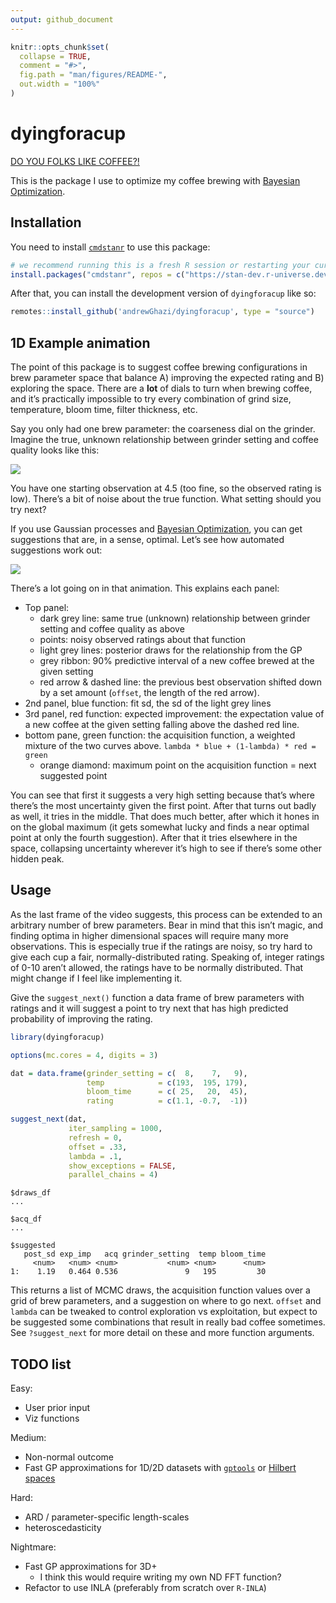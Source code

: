 ```yaml
---
output: github_document
---
```


<!-- README.md is generated from README.Rmd. Please edit that file -->

```r
knitr::opts_chunk$set(
  collapse = TRUE,
  comment = "#>",
  fig.path = "man/figures/README-",
  out.width = "100%"
)
```

# dyingforacup

[DO YOU FOLKS LIKE COFFEE?!](https://www.youtube.com/watch?v=RJC9DXQAd7U)

<!-- badges: start -->
<!-- badges: end -->

This is the package I use to optimize my coffee brewing with [Bayesian Optimization](https://www.youtube.com/watch?v=wZODGJzKmD0).

## Installation

You need to install [`cmdstanr`](https://mc-stan.org/cmdstanr/index.html) to use this package:

```r
# we recommend running this is a fresh R session or restarting your current session
install.packages("cmdstanr", repos = c("https://stan-dev.r-universe.dev", getOption("repos")))
```

After that, you can install the development version of `dyingforacup` like so:

```r
remotes::install_github('andrewGhazi/dyingforacup', type = "source")
```

## 1D Example animation

The point of this package is to suggest coffee brewing configurations in brew parameter space that balance A) improving the expected rating and B) exploring the space. There are a **lot** of dials to turn when brewing coffee, and it's practically impossible to try every combination of grind size, temperature, bloom time, filter thickness, etc.

Say you only had one brew parameter: the coarseness dial on the grinder. Imagine the true, unknown relationship between grinder setting and coffee quality looks like this:

![](man/figures/bo_anim0-fs8.png)

You have one starting observation at 4.5 (too fine, so the observed rating is low). There's a bit of noise about the true function. What setting should you try next?

If you use Gaussian processes and [Bayesian Optimization](https://www.youtube.com/watch?v=wZODGJzKmD0), you can get suggestions that are, in a sense, optimal. Let's see how automated suggestions work out:

![](man/figures/out2.gif)

There's a lot going on in that animation. This explains each panel:

* Top panel: 
  * dark grey line: same true (unknown) relationship between grinder setting and coffee quality as above
  * points: noisy observed ratings about that function
  * light grey lines: posterior draws for the relationship from the GP 
  * grey ribbon: 90% predictive interval of a new coffee brewed at the given setting
  * red arrow & dashed line: the previous best observation shifted down by a set amount (`offset`, the length of the red arrow). 
* 2nd panel, blue function: fit sd, the sd of the light grey lines
* 3rd panel, red function: expected improvement: the expectation value of a new coffee at the given setting falling above the dashed red line.
* bottom pane, green function: the acquisition function, a weighted mixture of the two curves above. `lambda * blue + (1-lambda) * red = green`
  * orange diamond: maximum point on the acquisition function = next suggested point

You can see that first it suggests a very high setting because that's where there's the most uncertainty given the first point. After that turns out badly as well, it tries in the middle. That does much better, after which it hones in on the global maximum (it gets somewhat lucky and finds a near optimal point at only the fourth suggestion). After that it tries elsewhere in the space, collapsing uncertainty wherever it's high to see if there's some other hidden peak. 

## Usage

As the last frame of the video suggests, this process can be extended to an arbitrary number of brew parameters. Bear in mind that this isn't magic, and finding optima in higher dimensional spaces will require many more observations. This is especially true if the ratings are noisy, so try hard to give each cup a fair, normally-distributed rating. Speaking of, integer ratings of 0-10 aren't allowed, the ratings have to be normally distributed. That might change if I feel like implementing it.

Give the `suggest_next()` function a data frame of brew parameters with ratings and it will suggest a point to try next that has high predicted probability of improving the rating.

```r
library(dyingforacup)

options(mc.cores = 4, digits = 3)

dat = data.frame(grinder_setting = c(  8,    7,   9), 
                 temp            = c(193,  195, 179),
                 bloom_time      = c( 25,   20,  45),
                 rating          = c(1.1, -0.7,  -1))

suggest_next(dat,
             iter_sampling = 1000, 
             refresh = 0, 
             offset = .33, 
             lambda = .1,
             show_exceptions = FALSE, 
             parallel_chains = 4)
```

```
$draws_df
...

$acq_df
...

$suggested
   post_sd exp_imp   acq grinder_setting  temp bloom_time
     <num>   <num> <num>           <num> <num>      <num>
1:    1.19   0.464 0.536               9   195         30
```
This returns a list of MCMC draws, the acquisition function values over a grid of brew parameters, and a suggestion on where to go next. `offset` and `lambda` can be tweaked to control exploration vs exploitation, but expect to be suggested some combinations that result in really bad coffee sometimes.  See `?suggest_next` for more detail on these and more function arguments.

## TODO list

Easy:

* User prior input
* Viz functions

Medium:

* Non-normal outcome
* Fast GP approximations for 1D/2D datasets with [`gptools`](https://github.com/onnela-lab/gptools/tree/main) or [Hilbert spaces](https://arxiv.org/abs/2004.11408)

Hard:

* ARD / parameter-specific length-scales
* heteroscedasticity

Nightmare:

* Fast GP approximations for 3D+ 
  * I think this would require writing my own ND FFT function?
* Refactor to use INLA (preferably from scratch over `R-INLA`)
